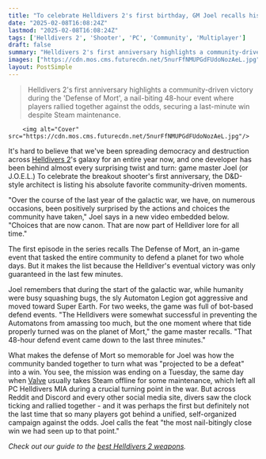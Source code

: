 ```yaml
---
title: "To celebrate Helldivers 2's first birthday, GM Joel recalls his favorite community moments that are now 'canon' and 'part of Helldiver lore'"
date: "2025-02-08T16:08:24Z"
lastmod: "2025-02-08T16:08:24Z"
tags: ['Helldivers 2', 'Shooter', 'PC', 'Community', 'Multiplayer']
draft: false
summary: "Helldivers 2's first anniversary highlights a community-driven victory during the 'Defense of Mort', a nail-biting 48-hour event where players rallied together against the odds, securing a last-minute win despite Steam maintenance."
images: ["https://cdn.mos.cms.futurecdn.net/5nurFfNMUPGdFUdoNozAeL.jpg"]
layout: PostSimple
---
```

> Helldivers 2's first anniversary highlights a community-driven victory during the 'Defense of Mort', a nail-biting 48-hour event where players rallied together against the odds, securing a last-minute win despite Steam maintenance.


        <img alt="Cover" src="https://cdn.mos.cms.futurecdn.net/5nurFfNMUPGdFUdoNozAeL.jpg"/>
        
It's hard to believe that we've been spreading democracy and destruction across [Helldivers 2](https://www.gamesradar.com/helldivers-2-guide/)'s galaxy for an entire year now, and one developer has been behind almost every surprising twist and turn: game master Joel (or J.O.E.L.) To celebrate the breakout shooter's first anniversary, the D&D-style architect is listing his absolute favorite community-driven moments.

"Over the course of the last year of the galactic war, we have, on numerous occasions, been positively surprised by the actions and choices the community have taken," Joel says in a new video embedded below. "Choices that are now canon. That are now part of Helldiver lore for all time."

The first episode in the series recalls The Defense of Mort, an in-game event that tasked the entire community to defend a planet for two whole days. But it makes the list because the Helldiver's eventual victory was only guaranteed in the last few minutes.

Joel remembers that during the start of the galactic war, while humanity were busy squashing bugs, the sly Automaton Legion got aggressive and moved toward Super Earth. For two weeks, the game was full of bot-based defend events. "The Helldivers were somewhat successful in preventing the Automatons from amassing too much, but the one moment where that tide properly turned was on the planet of Mort," the game master recalls. "That 48-hour defend event came down to the last three minutes."

What makes the defense of Mort so memorable for Joel was how the community banded together to turn what was "projected to be a defeat" into a win. You see, the mission was ending on a Tuesday, the same day when [Valve](https://www.gamesradar.com/tag/valve/) usually takes Steam offline for some maintenance, which left all PC Helldivers MIA during a crucial turning point in the war. But across Reddit and Discord and every other social media site, divers saw the clock ticking and rallied together - and it was perhaps the first but definitely not the last time that so many players got behind a unified, self-organized campaign against the odds. Joel calls the feat "the most nail-bitingly close win we had seen up to that point."

*Check out our guide to the *[<em>best Helldivers 2 weapons</em>](https://www.gamesradar.com/helldivers-2-weapons-best-tier-list/)*.*
        